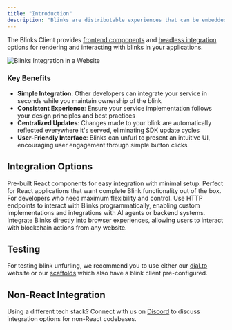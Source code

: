 ```yaml
---
title: "Introduction"
description: "Blinks are distributable experiences that can be embedded anywhere a link can exist. They offer a modern approach to service integration, replacing traditional SDKs with a more streamlined, maintainable solution."
---
```


The Blinks Client provides [frontend components](integrate/ui-components/blinks) and [headless integration](integrate/headless/index) options for rendering and interacting with blinks in your applications.


  <img src="https://res.cloudinary.com/dnxjhra4h/image/upload/f_auto,q_auto/dialect-docs/blinks-integration-overview.png" alt="Blinks Integration in a Website" />


### Key Benefits

- **Simple Integration**: Other developers can integrate your service in seconds while you maintain ownership of the blink
- **Consistent Experience**: Ensure your service implementation follows your design principles and best practices
- **Centralized Updates**: Changes made to your blink are automatically reflected everywhere it's served, eliminating SDK update cycles
- **User-Friendly Interface**: Blinks can unfurl to present an intuitive UI, encouraging user engagement through simple button clicks

## Integration Options

<CardGroup>
  <Card
    title="UI Components"
    icon="puzzle-piece"
    href="integrate/ui-components/blinks"
  >
    Pre-built React components for easy integration with minimal setup. Perfect for React applications that want complete Blink functionality out of the box.
  </Card>
  <Card
    title="Headless Integration"
    icon="code"
    href="integrate/headless/index"
  >
    For developers who need maximum flexibility and control. Use HTTP endpoints to interact with Blinks programmatically, enabling custom implementations and integrations with AI agents or backend systems.
  </Card>
  <Card
    title="Chrome Extension"
    icon="chrome"
    href="integrate/chrome/index"
  >
    Integrate Blinks directly into browser experiences, allowing users to interact with blockchain actions from any website.
  </Card>
</CardGroup>

## Testing

For testing blink unfurling, we recommend you to use either our [dial.to](https://dial.to) website or our [scaffolds](../blinks-scaffolds/index) which also have a blink client pre-configured.

## Non-React Integration

Using a different tech stack? Connect with us on [Discord](https://discord.gg/saydialect) to discuss integration options for non-React codebases.
